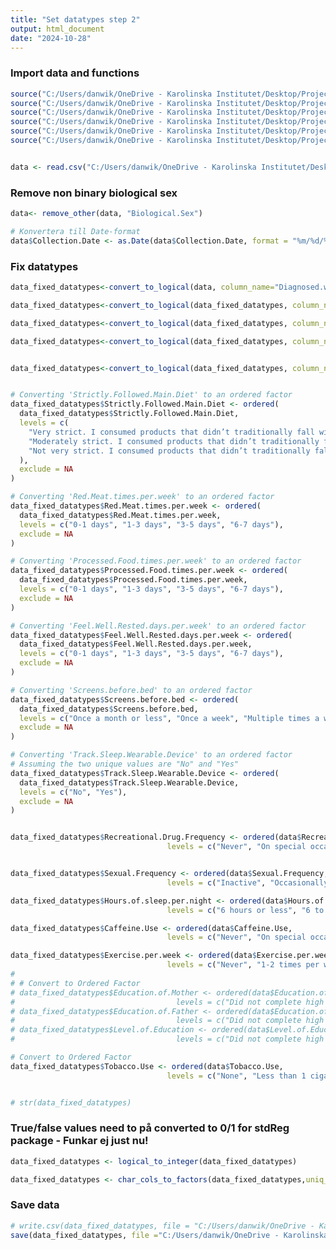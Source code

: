 ```yaml
---
title: "Set datatypes step 2"
output: html_document
date: "2024-10-28"
---
```



### Import data and functions
```r
source("C:/Users/danwik/OneDrive - Karolinska Institutet/Desktop/Project 2 ny/Program/remove_other().R")
source("C:/Users/danwik/OneDrive - Karolinska Institutet/Desktop/Project 2 ny/Program/logical_to_integer().R")
source("C:/Users/danwik/OneDrive - Karolinska Institutet/Desktop/Project 2 ny/Program/convert_to_factors().R")
source("C:/Users/danwik/OneDrive - Karolinska Institutet/Desktop/Project 2 ny/Program/convert_yes_no_to_logical().R")
source("C:/Users/danwik/OneDrive - Karolinska Institutet/Desktop/Project 2 ny/Program/convert_to_logical().R")
source("C:/Users/danwik/OneDrive - Karolinska Institutet/Desktop/Project 2 ny/Program/char_cols_to_factors().R")


data <- read.csv("C:/Users/danwik/OneDrive - Karolinska Institutet/Desktop/Project 2 ny/Output/data_after_step1", header=TRUE, stringsAsFactors=FALSE)

```



### Remove non binary biological sex 
```r
data<- remove_other(data, "Biological.Sex")

```


```r
# Konvertera till Date-format
data$Collection.Date <- as.Date(data$Collection.Date, format = "%m/%d/%Y")

```


### Fix datatypes
```r

data_fixed_datatypes<-convert_to_logical(data, column_name="Diagnosed.with.low.or.high.calcium", false_values="No")

data_fixed_datatypes<-convert_to_logical(data_fixed_datatypes, column_name="Are.you.adopted.", false_values="No")

data_fixed_datatypes<-convert_to_logical(data_fixed_datatypes, column_name="Do.you.have.any.parents.or.grandparents.or.great.grandparents.that.live.to.or.beyond.100.years.old.", false_values="No")

data_fixed_datatypes<-convert_to_logical(data_fixed_datatypes, column_name="Track.Sleep.Wearable.Device", false_values="No")


data_fixed_datatypes<-convert_to_logical(data_fixed_datatypes, column_name="Lab.Fasting", false_values="No")


# Converting 'Strictly.Followed.Main.Diet' to an ordered factor
data_fixed_datatypes$Strictly.Followed.Main.Diet <- ordered(
  data_fixed_datatypes$Strictly.Followed.Main.Diet,
  levels = c(
    "Very strict. I consumed products that didn’t traditionally fall within the diet less than 2 days a week",
    "Moderately strict. I consumed products that didn’t traditionally fall within the diet 2-5 days a week",
    "Not very strict. I consumed products that didn’t traditionally fall within the diet 5-6 days a week"
  ),
  exclude = NA
)

# Converting 'Red.Meat.times.per.week' to an ordered factor
data_fixed_datatypes$Red.Meat.times.per.week <- ordered(
  data_fixed_datatypes$Red.Meat.times.per.week,
  levels = c("0-1 days", "1-3 days", "3-5 days", "6-7 days"),
  exclude = NA
)

# Converting 'Processed.Food.times.per.week' to an ordered factor
data_fixed_datatypes$Processed.Food.times.per.week <- ordered(
  data_fixed_datatypes$Processed.Food.times.per.week,
  levels = c("0-1 days", "1-3 days", "3-5 days", "6-7 days"),
  exclude = NA
)

# Converting 'Feel.Well.Rested.days.per.week' to an ordered factor
data_fixed_datatypes$Feel.Well.Rested.days.per.week <- ordered(
  data_fixed_datatypes$Feel.Well.Rested.days.per.week,
  levels = c("0-1 days", "1-3 days", "3-5 days", "6-7 days"),
  exclude = NA
)

# Converting 'Screens.before.bed' to an ordered factor
data_fixed_datatypes$Screens.before.bed <- ordered(
  data_fixed_datatypes$Screens.before.bed,
  levels = c("Once a month or less", "Once a week", "Multiple times a week", "Daily/near daily"),
  exclude = NA
)

# Converting 'Track.Sleep.Wearable.Device' to an ordered factor
# Assuming the two unique values are "No" and "Yes"
data_fixed_datatypes$Track.Sleep.Wearable.Device <- ordered(
  data_fixed_datatypes$Track.Sleep.Wearable.Device,
  levels = c("No", "Yes"),
  exclude = NA
)


data_fixed_datatypes$Recreational.Drug.Frequency <- ordered(data$Recreational.Drug.Frequency, 
                                   levels = c("Never", "On special occasions","Once per week", "Regularly", "3-5 times per week"), exclude=NA)


data_fixed_datatypes$Sexual.Frequency <- ordered(data$Sexual.Frequency, 
                                   levels = c("Inactive", "Occasionally", "Regularly"), exclude=NA)

data_fixed_datatypes$Hours.of.sleep.per.night <- ordered(data$Hours.of.sleep.per.night, 
                                   levels = c("6 hours or less", "6 to 8 hours", "More than 8 hours"), exclude=NA)

data_fixed_datatypes$Caffeine.Use <- ordered(data$Caffeine.Use, 
                                   levels = c("Never", "On special occasions", "Once per week", "3-5 times per week	", "Regularly"), exclude=NA)

data_fixed_datatypes$Exercise.per.week <- ordered(data$Exercise.per.week, 
                                   levels = c("Never", "1-2 times per week", "3-4 times per week", "5-7 times per week", "8 or more times per week"), exclude=NA)
# 
# # Convert to Ordered Factor
# data_fixed_datatypes$Education.of.Mother <- ordered(data$Education.of.Mother, 
#                                    levels = c("Did not complete high school", "High school or equivalent", "Technical or occupational certificate", "Some college coursework completed", "Associate degree", "Bachelor’s degree", "Master’s degree", "Professional (MD, DO, DDS, JD)", "Doctorate (PhD)"), exclude=NA)
# data_fixed_datatypes$Education.of.Father <- ordered(data$Education.of.Father, 
#                                    levels = c("Did not complete high school", "High school or equivalent", "Technical or occupational certificate", "Some college coursework completed", "Associate degree", "Bachelor’s degree", "Master’s degree", "Professional (MD, DO, DDS, JD)", "Doctorate (PhD)"), exclude=NA)
# data_fixed_datatypes$Level.of.Education <- ordered(data$Level.of.Education, 
#                                    levels = c("Did not complete high school", "High school or equivalent", "Technical or occupational certificate", "Some college coursework completed", "Associate degree", "Bachelor’s degree", "Master’s degree", "Professional (MD, DO, DDS, JD)", "Doctorate (PhD)"), exclude=NA)

# Convert to Ordered Factor
data_fixed_datatypes$Tobacco.Use <- ordered(data$Tobacco.Use, 
                                   levels = c("None", "Less than 1 cigarette per week", "Less than 1 cigarette per day", "1-5 cigarettes per day", "6-10 cigarettes per day", "11-20 cigarettes per day", "More than 20 cigarettes per day"), exclude=NA)


# str(data_fixed_datatypes)

```

### True/false values need to på converted to 0/1 for stdReg package - Funkar ej just nu!
```r
data_fixed_datatypes <- logical_to_integer(data_fixed_datatypes)


```


```r

data_fixed_datatypes <- char_cols_to_factors(data_fixed_datatypes,uniq_val_thresh=9, cols_to_skip = c("Patient.ID", "PID", "Collection.Date", "Array", "survey_version"))

```


### Save data
```r
# write.csv(data_fixed_datatypes, file = "C:/Users/danwik/OneDrive - Karolinska Institutet/Desktop/Project 2 ny/Output/data_after_step2", row.names = FALSE)
save(data_fixed_datatypes, file ="C:/Users/danwik/OneDrive - Karolinska Institutet/Desktop/Project 2 ny/Output/data_after_step2")

```

